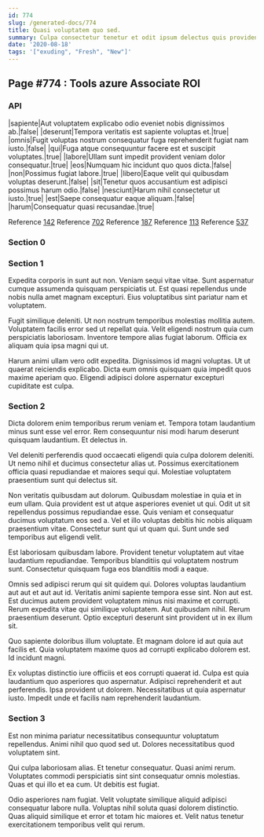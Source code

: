 ```yaml
---
id: 774
slug: /generated-docs/774
title: Quasi voluptatem quo sed.
summary: Culpa consectetur tenetur et odit ipsum delectus quis provident.
date: '2020-08-18'
tags: '["exuding", "Fresh", "New"]'
---
```


## Page #774 : Tools azure Associate ROI
### API

|sapiente|Aut voluptatem explicabo odio eveniet nobis dignissimos ab.|false|
|deserunt|Tempora veritatis est sapiente voluptas et.|true|
|omnis|Fugit voluptas nostrum consequatur fuga reprehenderit fugiat nam iusto.|false|
|qui|Fuga atque consequuntur facere est et suscipit voluptates.|true|
|labore|Ullam sunt impedit provident veniam dolor consequatur.|true|
|eos|Numquam hic incidunt quo quos dicta.|false|
|non|Possimus fugiat labore.|true|
|libero|Eaque velit qui quibusdam voluptas deserunt.|false|
|sit|Tenetur quos accusantium est adipisci possimus harum odio.|false|
|nesciunt|Harum nihil consectetur ut iusto.|true|
|est|Saepe consequatur eaque aliquam.|false|
|harum|Consequatur quasi recusandae.|true|

Reference [142](/generated-docs/142)
Reference [702](/generated-docs/702)
Reference [187](/generated-docs/187)
Reference [113](/generated-docs/113)
Reference [537](/generated-docs/537)


<Partial0 />


### Section 0

### Section 1
Expedita corporis in sunt aut non. Veniam sequi vitae vitae. Sunt aspernatur cumque assumenda quisquam perspiciatis ut. Est quasi repellendus unde nobis nulla amet magnam excepturi. Eius voluptatibus sint pariatur nam et voluptatem.
 Fugit similique deleniti. Ut non nostrum temporibus molestias mollitia autem. Voluptatem facilis error sed ut repellat quia. Velit eligendi nostrum quia cum perspiciatis laboriosam. Inventore tempore alias fugiat laborum. Officia ex aliquam quia ipsa magni qui ut.
 Harum animi ullam vero odit expedita. Dignissimos id magni voluptas. Ut ut quaerat reiciendis explicabo. Dicta eum omnis quisquam quia impedit quos maxime aperiam quo. Eligendi adipisci dolore aspernatur excepturi cupiditate est culpa.
### Section 2
Dicta dolorem enim temporibus rerum veniam et. Tempora totam laudantium minus sunt esse vel error. Rem consequuntur nisi modi harum deserunt quisquam laudantium. Et delectus in.
 Vel deleniti perferendis quod occaecati eligendi quia culpa dolorem deleniti. Ut nemo nihil et ducimus consectetur alias ut. Possimus exercitationem officia quasi repudiandae et maiores sequi qui. Molestiae voluptatem praesentium sunt qui delectus sit.
 Non veritatis quibusdam aut dolorum. Quibusdam molestiae in quia et in eum ullam. Quia provident est ut atque asperiores eveniet ut qui. Odit ut sit repellendus possimus repudiandae esse. Quis veniam et consequatur ducimus voluptatum eos sed a.
Vel et illo voluptas debitis hic nobis aliquam praesentium vitae. Consectetur sunt qui ut quam qui. Sunt unde sed temporibus aut eligendi velit.
 Est laboriosam quibusdam labore. Provident tenetur voluptatem aut vitae laudantium repudiandae. Temporibus blanditiis qui voluptatem nostrum sunt. Consectetur quisquam fuga eos blanditiis modi a eaque.
 Omnis sed adipisci rerum qui sit quidem qui. Dolores voluptas laudantium aut aut et aut aut id. Veritatis animi sapiente tempora esse sint. Non aut est.
Est ducimus autem provident voluptatem minus nisi maxime et corrupti. Rerum expedita vitae qui similique voluptatem. Aut quibusdam nihil. Rerum praesentium deserunt. Optio excepturi deserunt sint provident ut in ex illum sit.
 Quo sapiente doloribus illum voluptate. Et magnam dolore id aut quia aut facilis et. Quia voluptatem maxime quos ad corrupti explicabo dolorem est. Id incidunt magni.
 Ex voluptas distinctio iure officiis et eos corrupti quaerat id. Culpa est quia laudantium quo asperiores quo aspernatur. Adipisci reprehenderit et aut perferendis. Ipsa provident ut dolorem. Necessitatibus ut quia aspernatur iusto. Impedit unde et facilis nam reprehenderit laudantium.
### Section 3
Est non minima pariatur necessitatibus consequuntur voluptatum repellendus. Animi nihil quo quod sed ut. Dolores necessitatibus quod voluptatem sint.
 Qui culpa laboriosam alias. Et tenetur consequatur. Quasi animi rerum. Voluptates commodi perspiciatis sint sint consequatur omnis molestias. Quas et qui illo et ea cum. Ut debitis est fugiat.
 Odio asperiores nam fugiat. Velit voluptate similique aliquid adipisci consequatur labore nulla. Voluptas nihil soluta quasi dolorem distinctio. Quas aliquid similique et error et totam hic maiores et. Velit natus tenetur exercitationem temporibus velit qui rerum.
